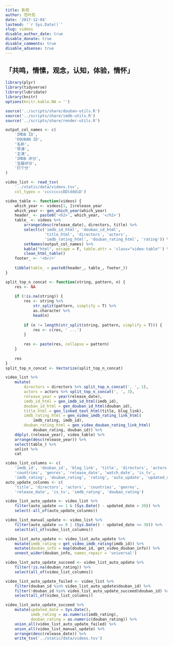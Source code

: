 ```yaml
---
title: 影视
author: 范叶亮
date: '2017-12-04'
lastmod: '`r Sys.Date()`'
slug: videos
disable_author_date: true
disable_donate: true
disable_comments: true
disable_adsense: true
---
```


## 「共鸣，情愫，观念，认知，体验，情怀」

```r
library(plyr)
library(tidyverse)
library(lubridate)
library(knitr)
options(knitr.kable.NA = '')

source('../scripts/share/douban-utils.R')
source('../scripts/share/imdb-utils.R')
source('../scripts/share/render-utils.R')
```

```r
output_col_names <- c(
    'IMDB ID',
    'DOUBAN ID',
    '名称',
    '导演',
    '主演',
    'IMDB 评分',
    '豆瓣评分',
    '打个分'
)

video_list <- read_tsv(
    '../static/data/videos.tsv',
    col_types = 'ccccccccDDldddiD')

video_table <- function(videos) {
    which_year <- videos[1, ]$release_year
    which_year <- gen_which_year(which_year)
    header_ <- paste0('<h2>', which_year, '</h2>')
    table_ <- videos %>%
        arrange(desc(release_date), directors, title) %>%
        select(c('imdb_id_html', 'douban_id_html',
                 'title_html', 'directors', 'actors',
                 'imdb_rating_html', 'douban_rating_html', 'rating')) %>%
        setNames(output_col_names) %>%
        kable("html", escape = F, table.attr = 'class="video-table"') %>%
        clean_html_table()
    footer_ <- '<br/>'
    
    tibble(table_ = paste0(header_, table_, footer_))
}

split_top_n_concat <- function(string, pattern, n) {
    res <- NA
    
    if (!is.na(string)) {
        res <- string %>%
            str_split(pattern, simplify = T) %>%
            as.character %>%
            head(n)
        
        if (n != length(str_split(string, pattern, simplify = T))) {
            res <- c(res, ' ...')
        }
        
        res <- paste(res, collapse = pattern)
    }
    
    res
}
split_top_n_concat <- Vectorize(split_top_n_concat)

video_list %>%
    mutate(
        directors = directors %>% split_top_n_concat(', ', 1),
        actors = actors %>% split_top_n_concat(', ', 3),
        release_year = year(release_date),
        imdb_id_html = gen_imdb_id_html(imdb_id),
        douban_id_html = gen_douban_id_html(douban_id),
        title_html = gen_linked_text_html(title, blog_link),
        imdb_rating_html = gen_video_imdb_rating_link_html(
            imdb_rating, imdb_id),
        douban_rating_html = gen_video_douban_rating_link_html(
            douban_rating, douban_id)) %>%
    ddply(.(release_year), video_table) %>%
    arrange(desc(release_year)) %>%
    select(table_) %>%
    unlist %>%
    cat
```

```r
video_list_columns <- c(
    'imdb_id', 'douban_id', 'blog_link', 'title', 'directors', 'actors',
    'countries', 'genres', 'release_date', 'watch_date', 'is_tv',
    'imdb_rating', 'douban_rating', 'rating', 'auto_update', 'updated_date')
auto_update_colunms <- c(
    'title', 'directors', 'actors', 'countries', 'genres',
    'release_date', 'is_tv', 'imdb_rating', 'douban_rating')

video_list_auto_update <- video_list %>%
    filter(auto_update == 1 & (Sys.Date() - updated_date > 30)) %>%
    select(-all_of(auto_update_colunms))

video_list_manual_update <- video_list %>%
    filter(auto_update == 0 | (Sys.Date() - updated_date <= 30)) %>%
    select(all_of(video_list_columns))

video_list_auto_update <- video_list_auto_update %>%
    mutate(imdb_rating = get_video_imdb_rating(imdb_id)) %>%
    mutate(douban_info = map(douban_id, get_video_douban_info)) %>%
    unnest_wider(douban_info, names_repair = 'universal')

video_list_auto_update_succeed <- video_list_auto_update %>%
    filter(!is.na(douban_rating)) %>%
    select(all_of(video_list_columns))

video_list_auto_update_failed <- video_list %>%
    filter(douban_id %in% video_list_auto_update$douban_id) %>%
    filter(!douban_id %in% video_list_auto_update_succeed$douban_id) %>%
    select(all_of(video_list_columns))

video_list_auto_update_succeed %>%
    mutate(updated_date = Sys.Date(),
           imdb_rating = as.numeric(imdb_rating),
           douban_rating = as.numeric(douban_rating)) %>%
    union_all(video_list_auto_update_failed) %>%
    union_all(video_list_manual_update) %>%
    arrange(desc(release_date)) %>%
    write_tsv('../static/data/videos.tsv')
```
